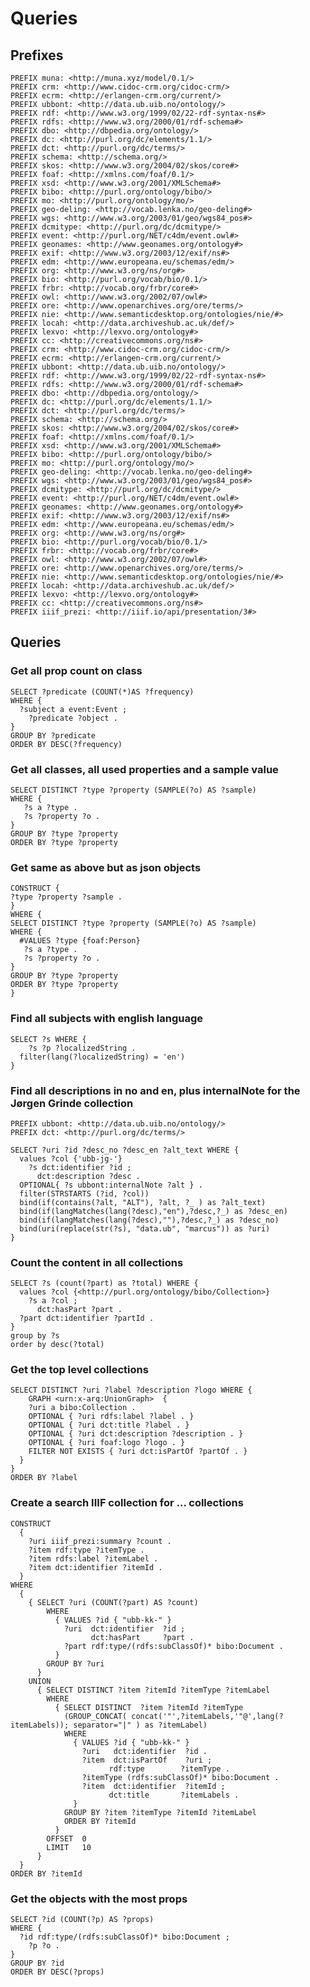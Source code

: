 # Queries

## Prefixes

```sparql
PREFIX muna: <http://muna.xyz/model/0.1/>
PREFIX crm: <http://www.cidoc-crm.org/cidoc-crm/>
PREFIX ecrm: <http://erlangen-crm.org/current/>
PREFIX ubbont: <http://data.ub.uib.no/ontology/>
PREFIX rdf: <http://www.w3.org/1999/02/22-rdf-syntax-ns#>
PREFIX rdfs: <http://www.w3.org/2000/01/rdf-schema#>
PREFIX dbo: <http://dbpedia.org/ontology/>
PREFIX dc: <http://purl.org/dc/elements/1.1/>
PREFIX dct: <http://purl.org/dc/terms/>
PREFIX schema: <http://schema.org/>
PREFIX skos: <http://www.w3.org/2004/02/skos/core#>
PREFIX foaf: <http://xmlns.com/foaf/0.1/>
PREFIX xsd: <http://www.w3.org/2001/XMLSchema#>
PREFIX bibo: <http://purl.org/ontology/bibo/>
PREFIX mo: <http://purl.org/ontology/mo/>
PREFIX geo-deling: <http://vocab.lenka.no/geo-deling#>
PREFIX wgs: <http://www.w3.org/2003/01/geo/wgs84_pos#>
PREFIX dcmitype: <http://purl.org/dc/dcmitype/>
PREFIX event: <http://purl.org/NET/c4dm/event.owl#>
PREFIX geonames: <http://www.geonames.org/ontology#>
PREFIX exif: <http://www.w3.org/2003/12/exif/ns#>
PREFIX edm: <http://www.europeana.eu/schemas/edm/>
PREFIX org: <http://www.w3.org/ns/org#>
PREFIX bio: <http://purl.org/vocab/bio/0.1/>
PREFIX frbr: <http://vocab.org/frbr/core#>
PREFIX owl: <http://www.w3.org/2002/07/owl#>
PREFIX ore: <http://www.openarchives.org/ore/terms/>
PREFIX nie: <http://www.semanticdesktop.org/ontologies/nie/#>
PREFIX locah: <http://data.archiveshub.ac.uk/def/>
PREFIX lexvo: <http://lexvo.org/ontology#>
PREFIX cc: <http://creativecommons.org/ns#>
PREFIX crm: <http://www.cidoc-crm.org/cidoc-crm/>
PREFIX ecrm: <http://erlangen-crm.org/current/>
PREFIX ubbont: <http://data.ub.uib.no/ontology/>
PREFIX rdf: <http://www.w3.org/1999/02/22-rdf-syntax-ns#>
PREFIX rdfs: <http://www.w3.org/2000/01/rdf-schema#>
PREFIX dbo: <http://dbpedia.org/ontology/>
PREFIX dc: <http://purl.org/dc/elements/1.1/>
PREFIX dct: <http://purl.org/dc/terms/>
PREFIX schema: <http://schema.org/>
PREFIX skos: <http://www.w3.org/2004/02/skos/core#>
PREFIX foaf: <http://xmlns.com/foaf/0.1/>
PREFIX xsd: <http://www.w3.org/2001/XMLSchema#>
PREFIX bibo: <http://purl.org/ontology/bibo/>
PREFIX mo: <http://purl.org/ontology/mo/>
PREFIX geo-deling: <http://vocab.lenka.no/geo-deling#>
PREFIX wgs: <http://www.w3.org/2003/01/geo/wgs84_pos#>
PREFIX dcmitype: <http://purl.org/dc/dcmitype/>
PREFIX event: <http://purl.org/NET/c4dm/event.owl#>
PREFIX geonames: <http://www.geonames.org/ontology#>
PREFIX exif: <http://www.w3.org/2003/12/exif/ns#>
PREFIX edm: <http://www.europeana.eu/schemas/edm/>
PREFIX org: <http://www.w3.org/ns/org#>
PREFIX bio: <http://purl.org/vocab/bio/0.1/>
PREFIX frbr: <http://vocab.org/frbr/core#>
PREFIX owl: <http://www.w3.org/2002/07/owl#>
PREFIX ore: <http://www.openarchives.org/ore/terms/>
PREFIX nie: <http://www.semanticdesktop.org/ontologies/nie/#>
PREFIX locah: <http://data.archiveshub.ac.uk/def/>
PREFIX lexvo: <http://lexvo.org/ontology#>
PREFIX cc: <http://creativecommons.org/ns#>
PREFIX iiif_prezi: <http://iiif.io/api/presentation/3#>
```

## Queries
### Get all prop count on class

```sparql
SELECT ?predicate (COUNT(*)AS ?frequency)
WHERE {
  ?subject a event:Event ;
    ?predicate ?object .
}
GROUP BY ?predicate
ORDER BY DESC(?frequency)
```

### Get all classes, all used properties and a sample value

```sparql
SELECT DISTINCT ?type ?property (SAMPLE(?o) AS ?sample)
WHERE {
   ?s a ?type .
   ?s ?property ?o .
}
GROUP BY ?type ?property
ORDER BY ?type ?property
```

### Get same as above but as json objects

```sparql
CONSTRUCT {
?type ?property ?sample .
} 
WHERE {
SELECT DISTINCT ?type ?property (SAMPLE(?o) AS ?sample)
WHERE {
  #VALUES ?type {foaf:Person}
   ?s a ?type .
   ?s ?property ?o .
}
GROUP BY ?type ?property
ORDER BY ?type ?property
}
```

### Find all subjects with english language

```sparql
SELECT ?s WHERE {
	?s ?p ?localizedString .
  filter(lang(?localizedString) = 'en')
}
```

### Find all descriptions in no and en, plus internalNote for the Jørgen Grinde collection

```sparql
PREFIX ubbont: <http://data.ub.uib.no/ontology/>
PREFIX dct: <http://purl.org/dc/terms/>

SELECT ?uri ?id ?desc_no ?desc_en ?alt_text WHERE {
  values ?col {'ubb-jg-'}
	?s dct:identifier ?id ;
      dct:description ?desc .
  OPTIONAL{ ?s ubbont:internalNote ?alt } .
  filter(STRSTARTS (?id, ?col))
  bind(if(contains(?alt, "ALT"), ?alt, ?_ ) as ?alt_text)
  bind(if(langMatches(lang(?desc),"en"),?desc,?_) as ?desc_en)
  bind(if(langMatches(lang(?desc),""),?desc,?_) as ?desc_no)
  bind(uri(replace(str(?s), "data.ub", "marcus")) as ?uri)
}
```

### Count the content in all collections

```sparql
SELECT ?s (count(?part) as ?total) WHERE {
  values ?col {<http://purl.org/ontology/bibo/Collection>}
	?s a ?col ;
      dct:hasPart ?part .
  ?part dct:identifier ?partId .
}
group by ?s
order by desc(?total)
```

### Get the top level collections

```sparql
SELECT DISTINCT ?uri ?label ?description ?logo WHERE {
	GRAPH <urn:x-arq:UnionGraph>  {	
    ?uri a bibo:Collection .
    OPTIONAL { ?uri rdfs:label ?label . }
    OPTIONAL { ?uri dct:title ?label . }
    OPTIONAL { ?uri dct:description ?description . }
    OPTIONAL { ?uri foaf:logo ?logo . }
    FILTER NOT EXISTS { ?uri dct:isPartOf ?partOf . }
  }
}
ORDER BY ?label
```

### Create a search IIIF collection for ... collections

```
CONSTRUCT 
  { 
    ?uri iiif_prezi:summary ?count .
    ?item rdf:type ?itemType .
    ?item rdfs:label ?itemLabel .
    ?item dct:identifier ?itemId .
  }
WHERE
  { 
    { SELECT ?uri (COUNT(?part) AS ?count)
        WHERE
          { VALUES ?id { "ubb-kk-" }
            ?uri  dct:identifier  ?id ;
                  dct:hasPart     ?part .
            ?part rdf:type/(rdfs:subClassOf)* bibo:Document .
          }
        GROUP BY ?uri
      }
    UNION
      { SELECT DISTINCT ?item ?itemId ?itemType ?itemLabel
        WHERE
          { SELECT DISTINCT  ?item ?itemId ?itemType 
            (GROUP_CONCAT( concat('"',?itemLabels,'"@',lang(?itemLabels)); separator="|" ) as ?itemLabel)
            WHERE
              { VALUES ?id { "ubb-kk-" }
                ?uri   dct:identifier  ?id .
                ?item  dct:isPartOf    ?uri ;
                      rdf:type        ?itemType .
                ?itemType (rdfs:subClassOf)* bibo:Document .
                ?item  dct:identifier  ?itemId ;
                      dct:title       ?itemLabels .
              }
            GROUP BY ?item ?itemType ?itemId ?itemLabel
            ORDER BY ?itemId
          }
        OFFSET  0
        LIMIT   10
      }
  }
ORDER BY ?itemId
```

### Get the objects with the most props

```sparql
SELECT ?id (COUNT(?p) AS ?props)
WHERE {
  ?id rdf:type/(rdfs:subClassOf)* bibo:Document ;
    ?p ?o .
}
GROUP BY ?id
ORDER BY DESC(?props)
```
